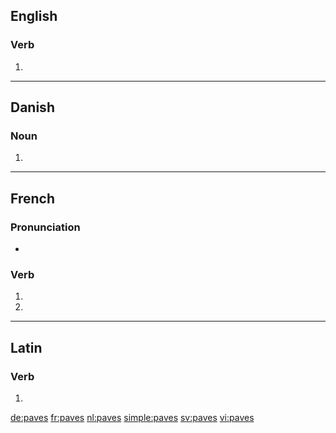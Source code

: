 {{also|pavés}}
==English==

===Verb===
{{head|en|verb form}}

# {{en-third-person singular of|pave}}

----

==Danish==

===Noun===
{{head|da|noun form|g=c}}

# {{genitive singular indefinite of|pave|lang=da}}

----

==French==

===Pronunciation===
* {{IPA|lang=fr|/pav/}}

===Verb===
{{fr-verb-form}}

# {{inflection of|paver||2|s|pres|indc|lang=fr}}
# {{inflection of|paver||2|s|pres|subj|lang=fr}}

----

==Latin==

===Verb===
{{la-verb-form|pavēs}}

# {{inflection of|paveō||2|s|pres|actv|indc|lang=la}}

[[de:paves]]
[[fr:paves]]
[[nl:paves]]
[[simple:paves]]
[[sv:paves]]
[[vi:paves]]